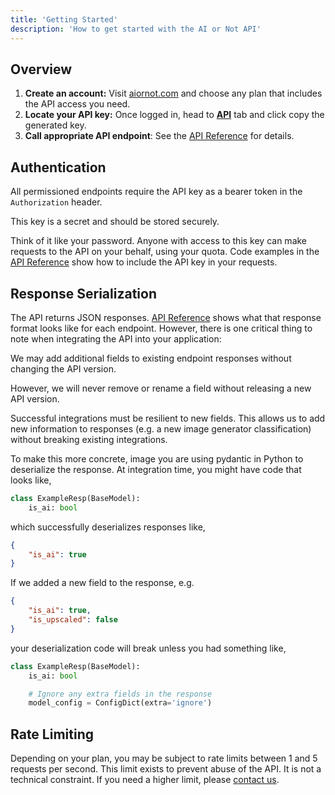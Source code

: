 ```yaml
---
title: 'Getting Started'
description: 'How to get started with the AI or Not API'
---
```


## Overview

1. **Create an account:** Visit [aiornot.com](https://aiornot.com) and choose any plan that includes the API access you need.
2. **Locate your API key:** Once logged in, head to **[API](https://www.aiornot.com/dashboard/api)** tab and click copy the generated key.
3. **Call appropriate API endpoint**: See the [API Reference](/api-reference) for details.

## Authentication

All permissioned endpoints require the API key as a bearer token in the `Authorization` header. 

<Warning>
This key is a secret and should be stored securely.
</Warning>

Think of it like your password. Anyone with access to this key can make requests to the API
on your behalf, using your quota. Code examples in the [API Reference](/api-reference) show how to
include the API key in your requests.

## Response Serialization

The API returns JSON responses. [API Reference](/api-reference) shows what that response
format looks like for each endpoint. However, there is one critical thing to note
when integrating the API into your application:

<Warning>
We may add additional fields to existing endpoint responses without changing the API version.
</Warning>

However, we will never remove or rename a field without releasing a new API version.

Successful integrations must be resilient to new fields. This allows us to add new information
to responses (e.g. a new image generator classification) without breaking existing integrations.

To make this more concrete, image you are using pydantic in Python to deserialize the response.
At integration time, you might have code that looks like,

```python
class ExampleResp(BaseModel):
    is_ai: bool
```

which successfully deserializes responses like,

```json
{
    "is_ai": true
}
```

If we added a new field to the response, e.g.

```json
{
    "is_ai": true,
    "is_upscaled": false
}
```

your deserialization code will break unless you had something like,

```python
class ExampleResp(BaseModel):
    is_ai: bool

    # Ignore any extra fields in the response
    model_config = ConfigDict(extra='ignore')  
```

## Rate Limiting

Depending on your plan, you may be subject to rate limits between
1 and 5 requests per second.  This limit exists to prevent
abuse of the API. It is not a technical constraint. If you need
a higher limit, please [contact us](mailto:support@aiornot.com).





















